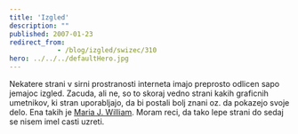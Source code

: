 ```yaml
---
title: 'Izgled'
description: ""
published: 2007-01-23
redirect_from: 
            - /blog/izgled/swizec/310
hero: ../../../defaultHero.jpg
---
```


Nekatere strani v sirni prostranosti interneta imajo preprosto odlicen sapo jemajoc izgled. Zacuda, ali ne, so to skoraj vedno strani kakih graficnih umetnikov, ki stran uporabljajo, da bi postali bolj znani oz. da pokazejo svoje delo. Ena takih je [Maria J. William](http://www.mariawilliam.net/). Moram reci, da tako lepe strani do sedaj se nisem imel casti uzreti.
